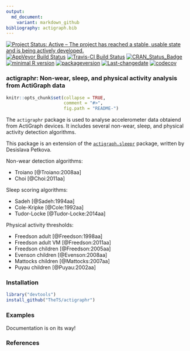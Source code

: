 ```yaml
---
output:
  md_document:
    variant: markdown_github
bibliography: actigraph.bib
---
```

[![Project Status: Active – The project has reached a stable, usable state and is being actively developed.](http://www.repostatus.org/badges/latest/active.svg)](http://www.repostatus.org/#active)
[![AppVeyor Build Status](https://ci.appveyor.com/api/projects/status/github/TheTS/actigraph.sleepr?branch=master&svg=true)](https://ci.appveyor.com/project/TheTS/actigraph-sleepr)
[![Travis-CI Build Status](https://travis-ci.org/TheTS/actigraph.sleepr.svg?branch=master)](https://travis-ci.org/TheTS/actigraph.sleepr)
[![CRAN_Status_Badge](http://www.r-pkg.org/badges/version/actigraph.sleepr)](https://cran.r-project.org/package=actigraph.sleepr)
[![minimal R version](https://img.shields.io/badge/R%3E%3D-3.2.4-6666ff.svg)](https://cran.r-project.org/)
[![packageversion](https://img.shields.io/badge/Package%20version-0.1.0-orange.svg?style=flat-square)](commits/master)
[![Last-changedate](https://img.shields.io/badge/last%20change-`r gsub('-', '--', Sys.Date())`-yellowgreen.svg)](/commits/master)
[![codecov](https://codecov.io/gh/TheTS/actigraph.sleepr/branch/master/graph/badge.svg)](https://codecov.io/gh/TheTS/actigraph.sleepr)

<!-- README.md is generated from README.Rmd. Please edit that file -->

### actigraphr: Non-wear, sleep, and physical activity analysis from ActiGraph data

```r
knitr::opts_chunk$set(collapse = TRUE, 
                      comment = "#>",
                      fig.path = "README-")
```

The `actigraphr` package is used to analyse accelerometer data obtaiend from ActiGraph devices. It includes several non-wear, sleep, and physical activity detection algorithms. 

This package is an extension of the [`actigraph.sleepr`](https://github.com/dipetkov/actigraph.sleepr) package, written by Desislava Petkova.

Non-wear detection algorithms:

  * Troiano [@Troiano:2008aa]
  * Choi [@Choi:2011aa]
  
Sleep scoring algorithms:

  * Sadeh [@Sadeh:1994aa]
  * Cole-Kripke [@Cole:1992aa]
  * Tudor-Locke [@Tudor-Locke:2014aa]
  
Physical activity thresholds:

  * Freedson adult [@Freedson:1998aa]
  * Freedson adult VM [@Freedson:2011aa]
  * Freedson children [@Freedson:2005aa]
  * Evenson children [@Evenson:2008aa]
  * Mattocks  children [@Mattocks:2007aa]
  * Puyau children [@Puyau:2002aa]


### Installation

```r
library("devtools")
install_github("TheTS/actigraphr")
```

### Examples

Documentation is on its way!

### References
